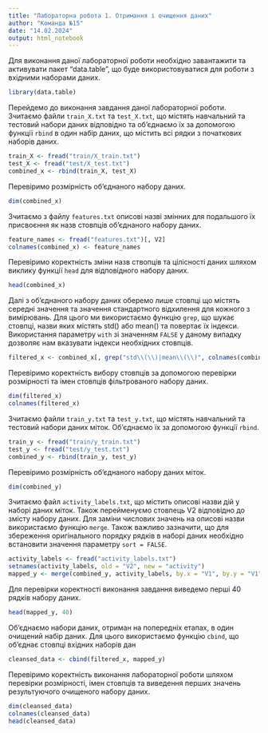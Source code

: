 ```yaml
---
title: "Лабораторна робота 1. Отримання і очищення даних"
author: "Команда №15"
date: "14.02.2024"
output: html_notebook
---
```


Для виконання даної лабораторної роботи необхідно завантажити та активувати пакет "data.table", що буде використовуватися для роботи з вхідними наборами даних.

```r
library(data.table)
```

Перейдемо до виконання завдання даної лабораторної роботи. Зчитаємо файли `train_X.txt` та `test_X.txt`, що містять навчальний та тестовий набори даних відповідно та об'єднаємо їх за допомогою функції `rbind` в один набір даних, що містить всі рядки з початкових наборів даних.

```r
train_X <- fread("train/X_train.txt")
test_X <- fread("test/X_test.txt")
combined_x <- rbind(train_X, test_X)
```

Перевіримо розмірність об'єднаного набору даних.

```r
dim(combined_x)
```

Зчитаємо з файлу `features.txt` описові назві змінних для подальшого їх присвоєння як назв стовпців об'єднаного набору даних.

```r
feature_names <- fread("features.txt")[, V2]
colnames(combined_x) <- feature_names
```

Перевіримо коректність зміни назв ствопців та цілісності даних шляхом виклику функції `head` для відповідного набору даних.

```r
head(combined_x)
```

Далі з об'єднаного набору даних оберемо лише стовпці що містять середні значення та значення стандартного відхилення для кожного з вимірювань. Для цього ми використаємо функцію `grep`, що шукає стовпці, назви яких містять std() або mean() та повертає їх індекси. Використання параметру `with` зі значенням `FALSE` у даному випадку дозволяє нам вказувати індекси необхідних стовпців.

```r
filtered_x <- combined_x[, grep("std\\(\\)|mean\\(\\)", colnames(combined_x)), with = FALSE]
```

Перевіримо коректність вибору стовпців за допомогою перевірки розмірності та імен стовпців фільтрованого набору даних.

```r
dim(filtered_x)
colnames(filtered_x)
```

Зчитаємо файли `train_y.txt` та `test_y.txt`, що містять навчальний та тестовий набори даних міток. Об'єднаємо їх за допомогою функції `rbind`.

```r
train_y <- fread("train/y_train.txt")
test_y <- fread("test/y_test.txt")
combined_y <- rbind(train_y, test_y)
```

Перевіримо розмірність об'єднаного набору даних міток. 

```r
dim(combined_y)
```

Зчитаємо файл `activity_labels.txt`, що містить описові назви дій у наборі даних міток. Також перейменуємо стовпець V2 відповідно до змісту набору даних. Для заміни числових значень на описові назви використаємо функцію `merge`. Також важливо зазначити, що для збереження оригінального порядку рядків в наборі даних необхідно встановити значення параметру `sort = FALSE`.

```r
activity_labels <- fread("activity_labels.txt")
setnames(activity_labels, old = "V2", new = "activity")
mapped_y <- merge(combined_y, activity_labels, by.x = "V1", by.y = "V1", sort = FALSE)[, .(activity)]
```

Для перевірки коректності виконання завдання виведемо перші 40 рядків набору даних.

```r
head(mapped_y, 40)
```

Об'єднаємо набори даних, отриман на попередніх етапах, в один очищений набір даних. Для цього використаємо функцію `cbind`, що об'єднає стовпці вхідних наборів дан

```r
cleansed_data <- cbind(filtered_x, mapped_y)
```

Перевіримо коректність виконання лабораторної роботи шляхом перевірки розмірності, імен стовпців та виведення перших значень результуючого очищеного набору даних.

```r
dim(cleansed_data)
colnames(cleansed_data)
head(cleansed_data)
```
